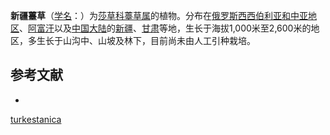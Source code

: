 {{Speciesbox
| name = 新疆薹草
| status = 
| status_system = 
| image =
| genus = Carex
| species = turkestanica
| authority = Rgl.
}}

'''新疆薹草'''（[[学名|学名]]：{{lang|la|''Carex turkestanica''}}）为[[莎草科|莎草科]][[薹草属|薹草属]]的植物。分布在[[俄罗斯西西伯利亚和中亚地区|俄罗斯西西伯利亚和中亚地区]]、[[阿富汗|阿富汗]]以及[[中国大陆|中国大陆]]的[[新疆|新疆]]、[[甘肃|甘肃]]等地，生长于海拔1,000米至2,600米的地区，多生长于山沟中、山坡及林下，目前尚未由人工引种栽培。

== 参考文献 ==
<div class="references-small">
* {{cite web| url =http://www.bioinfo.cn/db05/KmzwSpecies.php?action=view&id=6830| title =新疆薹草| work =《中国高等植物数据库全库》| publisher =中国科学院微生物研究所| author =昆明植物研究所| accessdate =2009-02-24| deadurl =yes| archiveurl =https://web.archive.org/web/20160305070706/http://www.bioinfo.cn/db05/KmzwSpecies.php?action=view&id=6830| archivedate =2016-03-05}}
</div>
{{Taxonbar|from=Q11083837}}

{{DEFAULTSORT:Carex turkestanica}}
[[Category:薹草属|turkestanica]]


{{Carex-stub}}